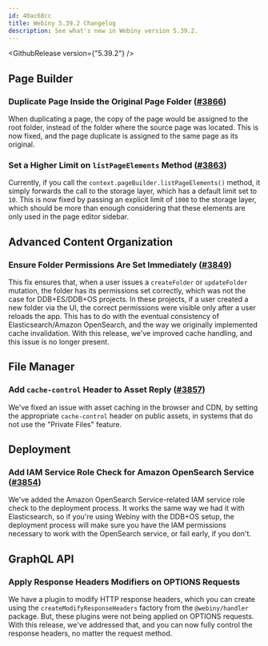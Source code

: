 ```yaml
---
id: 40ac68cc
title: Webiny 5.39.2 Changelog
description: See what's new in Webiny version 5.39.2.
---
```


<GithubRelease version={"5.39.2"} />

## Page Builder

### Duplicate Page Inside the Original Page Folder ([#3866](https://github.com/webiny/webiny-js/pull/3866))

When duplicating a page, the copy of the page would be assigned to the root folder, instead of the folder where the source page was located. This is now fixed, and the page duplicate is assigned to the same page as its original.

### Set a Higher Limit on `listPageElements` Method ([#3863](https://github.com/webiny/webiny-js/pull/3863))

Currently, if you call the `context.pageBuilder.listPageElements()` method, it simply forwards the call to the storage layer, which has a default limit set to `10`. This is now fixed by passing an explicit limit of `1000` to the storage layer, which should be more than enough considering that these elements are only used in the page editor sidebar.

## Advanced Content Organization

### Ensure Folder Permissions Are Set Immediately ([#3849](https://github.com/webiny/webiny-js/pull/3849))

This fix ensures that, when a user issues a `createFolder` or `updateFolder` mutation, the folder has its permissions set correctly, which was not the case for DDB+ES/DDB+OS projects. In these projects, if a user created a new folder via the UI, the correct permissions were visible only after a user reloads the app. This has to do with the eventual consistency of Elasticsearch/Amazon OpenSearch, and the way we originally implemented cache invalidation. With this release, we've improved cache handling, and this issue is no longer present.

## File Manager

### Add `cache-control` Header to Asset Reply ([#3857](https://github.com/webiny/webiny-js/pull/3857))

We've fixed an issue with asset caching in the browser and CDN, by setting the appropriate `cache-control` header on public assets, in systems that do not use the "Private Files" feature.


## Deployment

### Add IAM Service Role Check for Amazon OpenSearch Service ([#3854](https://github.com/webiny/webiny-js/pull/3854))

We've added the Amazon OpenSearch Service-related IAM service role check to the deployment process. It works the same way we had it with Elasticsearch, so if you're using Webiny with the DDB+OS setup, the deployment process will make sure you have the IAM permissions necessary to work with the OpenSearch service, or fail early, if you don't.


## GraphQL API

### Apply Response Headers Modifiers on OPTIONS Requests

We have a plugin to modify HTTP response headers, which you can create using the `createModifyResponseHeaders` factory from the `@webiny/handler` package. But, these plugins were not being applied on OPTIONS requests. With this release, we've addressed that, and you can now fully control the response headers, no matter the request method. 
